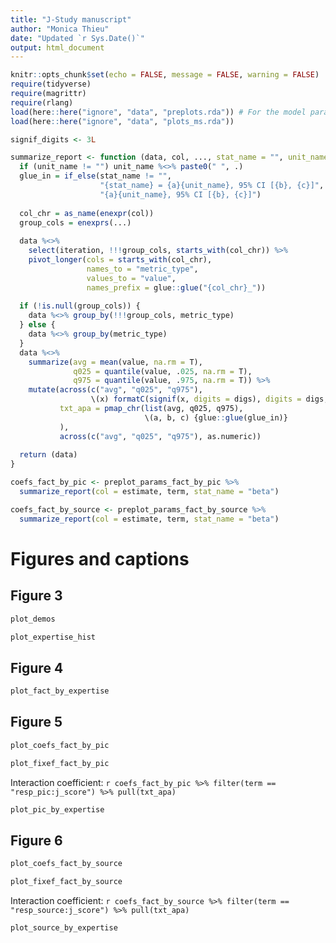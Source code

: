 ```yaml
---
title: "J-Study manuscript"
author: "Monica Thieu"
date: "Updated `r Sys.Date()`"
output: html_document
---
```


```r
knitr::opts_chunk$set(echo = FALSE, message = FALSE, warning = FALSE)
require(tidyverse)
require(magrittr)
require(rlang)
load(here::here("ignore", "data", "preplots.rda")) # For the model params
load(here::here("ignore", "data", "plots_ms.rda"))

signif_digits <- 3L
```

```r
summarize_report <- function (data, col, ..., stat_name = "", unit_name = "", digs = signif_digits) {
  if (unit_name != "") unit_name %<>% paste0(" ", .)
  glue_in = if_else(stat_name != "",
                    "{stat_name} = {a}{unit_name}, 95% CI [{b}, {c}]",
                    "{a}{unit_name}, 95% CI [{b}, {c}]")
  
  col_chr = as_name(enexpr(col))
  group_cols = enexprs(...)
  
  data %<>%
    select(iteration, !!!group_cols, starts_with(col_chr)) %>%
    pivot_longer(cols = starts_with(col_chr),
                 names_to = "metric_type",
                 values_to = "value",
                 names_prefix = glue::glue("{col_chr}_"))
  
  if (!is.null(group_cols)) {
    data %<>% group_by(!!!group_cols, metric_type)
  } else {
    data %<>% group_by(metric_type)
  }
  data %<>%
    summarize(avg = mean(value, na.rm = T),
              q025 = quantile(value, .025, na.rm = T),
              q975 = quantile(value, .975, na.rm = T)) %>% 
    mutate(across(c("avg", "q025", "q975"),
                  \(x) formatC(signif(x, digits = digs), digits = digs, format = "fg", flag = "#", mode = "double")),
           txt_apa = pmap_chr(list(avg, q025, q975),
                              \(a, b, c) {glue::glue(glue_in)}
           ),
           across(c("avg", "q025", "q975"), as.numeric))
  
  return (data)
}

coefs_fact_by_pic <- preplot_params_fact_by_pic %>%
  summarize_report(col = estimate, term, stat_name = "beta")

coefs_fact_by_source <- preplot_params_fact_by_source %>%
  summarize_report(col = estimate, term, stat_name = "beta")
```


# Figures and captions

## Figure 3

```r
plot_demos
```

```r
plot_expertise_hist
```

## Figure 4

```r
plot_fact_by_expertise
```

## Figure 5

```r
plot_coefs_fact_by_pic
```

```r
plot_fixef_fact_by_pic
```

Interaction coefficient: `r coefs_fact_by_pic %>% filter(term == "resp_pic:j_score") %>% pull(txt_apa)`

```r
plot_pic_by_expertise
```


## Figure 6

```r
plot_coefs_fact_by_source
```

```r
plot_fixef_fact_by_source
```

Interaction coefficient: `r coefs_fact_by_source %>% filter(term == "resp_source:j_score") %>% pull(txt_apa)`

```r
plot_source_by_expertise
```


<!--
# OLD STUFF I FOUND IN HERE: Intro

Derpy abstract for myself:

Individual behavioral differences in human memory pay testament to the complexity of our memory systems. Studying people performing at extremes of the memory spectrum can help us learn more about memory systems as they might function in the typical individual. However, memory, especially superior memory, is not a single construct. People may exhibit markedly strong memory in a variety of ways, each of which might rely on a different feature of the memory system. Nearly all research on people with superior memory has focused on superior memorizers, or individuals with the ability, through some combination of untrained and trained strategy, to quickly encode large amounts of information, typically otherwise meaningless, and retrieve it with high accuracy. 

Not all feats of impressive memory involve encoding large bodies of information at once, whether incidental or intentional. Other feats of memory are (or appear) more retrieval-based. Trivia games are one popular example, where competitors attempt to retrieve the most general knowledge, often as quickly as possible. Trivia experts are able to rapidly retrieve a broad range of facts, often having first encoded these facts years in the past. Notably, they often do this without apparent use of any memorization strategy [CITE]. Given two people with approximately equivalent life experience, and exposure to general knowledge through schooling, what leads one person to be more successful in retaining and/or retrieving facts in a cued recall situation?

Basic outline:

- Episodic and semantic memory: separate? intertwined?
    - MTL amnesics perform worse than controls on semantic fluency tasks (name exemplars of X category) that can be solved with an autobiographical episodic strategy [e.g. @Greenberg:2009fq; @Sheldon:2012ju]
    - To the degree that a task is not "process-pure," we are likely to observe interdependencies between semantic and episodic memory if both might be individually contributing to task performance. But what about semantic memory tasks that do not have obvious episodic strategies, typically those that are speeded enough to preclude episodic elaboration?
        - Participants making famous/nonfamous judgments of names, and reading names out loud, are faster to judge/read famous names with greater autobiographical significance, such that those names are more likely to be associated with autobiographical memories [@Westmacott:2003ee]
        - Participants make lexical decisions about studied words faster for words they will later "remember" vs "know" [@Sheldon:2010cd]. The authors suggest this provides evidence for ecphory or some other fast episodic retrieval component
        - Ecphoric signals may be detected _early_ during old/new recognition trials [@Waldhauser:2016fx]
        - Can this putative ecphory also support complex semantic retrieval, like answering general knowledge questions?
- What can studying trivia experts tell us about overlap between episodic and semantic memory?
    - individual differences in ecphoric strength at retrieval could contribute to 
    - detect differing contributions of encoding- and retrieval-stage processes to overall retrieval success
    - 
- What can studying trivia experts tell us that studying other special populations doesn't?
    - Relative to **amnesic patients:** patient work allows us to make critical claims about necessary and sufficient contributions of different structures/systems to memory tasks. However, these conclusions might not apply at the other end of the spectrum. Said otherwise, the contribution of "pure" episodic vs semantic components to task performance might not vary linearly with episodic and semantic memory ability all the way along the spectrum from impaired to exceptional.
    - Relative to folks with **highly superior autobiographical memory:** Most people with HSAM who have been documented in case and group studies fail to show superior memory for historical events that happened before they were born. General knowledge expertise seems epiphenomenal to superior memory for current events as a subset of autobiographical memory [@McGaugh:2014jh]
    - Relative to **memory champions:** modern memory champions deploy deliberate mnemonic strategies to encode huge amounts of information in a single sitting. General knowledge generally is acquired bit by bit and then tested at once, as opposed to having to encode at once and retrieve at once. Memory champions SEEM (cite? hard to find when people test this stuff) not to show above average general knowledge

    
- What research has been done on superior memory?
    - Superior memorizers
    - (MAYBE SCRATCH) savants?
    - Highly superior autobiographical memory
- What can studying trivia experts tell us that studying other superior memory groups doesn't?
    - Trivia expertise might be more likely to derive from innate memory differences than superior memorization, which tends to rely on becoming facile with a strategy
    - Trivia facts, as must anything else, must be encoded through episodic mechanisms, but once encoded, are considered squarely within the domain of semantic memory. Studying trivia memory can tell us a lot about the putative boundary between episodic and semantic memory
    - [@Brandt:2017cd]
- What research has been done on general knowledge capacity as its own memory construct?
- Thus, the current study
-->
